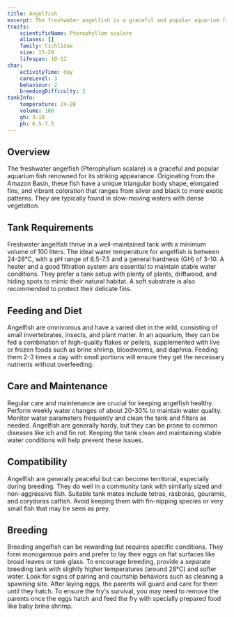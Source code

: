 ```yaml
---
title: Angelfish
excerpt: The freshwater angelfish is a graceful and popular aquarium fish known for its striking appearance and relatively easy care, making it ideal for hobbyists.
traits:
    scientificName: Pterophyllum scalare
    aliases: []
    family: Cichlidae
    size: 15-20
    lifespan: 10-12
char:
    activityTime: day
    careLevel: 3
    behaviour: 2
    breedingDifficulty: 3
tankInfo:
    temperature: 24-28
    volume: 100
    gh: 3-10
    ph: 6.5-7.5
---
```


## Overview
The freshwater angelfish (Pterophyllum scalare) is a graceful and popular aquarium fish renowned for its striking appearance. Originating from the Amazon Basin, these fish have a unique triangular body shape, elongated fins, and vibrant coloration that ranges from silver and black to more exotic patterns. They are typically found in slow-moving waters with dense vegetation.

## Tank Requirements
Freshwater angelfish thrive in a well-maintained tank with a minimum volume of 100 liters. The ideal water temperature for angelfish is between 24-28°C, with a pH range of 6.5-7.5 and a general hardness (GH) of 3-10. A heater and a good filtration system are essential to maintain stable water conditions. They prefer a tank setup with plenty of plants, driftwood, and hiding spots to mimic their natural habitat. A soft substrate is also recommended to protect their delicate fins.

## Feeding and Diet
Angelfish are omnivorous and have a varied diet in the wild, consisting of small invertebrates, insects, and plant matter. In an aquarium, they can be fed a combination of high-quality flakes or pellets, supplemented with live or frozen foods such as brine shrimp, bloodworms, and daphnia. Feeding them 2-3 times a day with small portions will ensure they get the necessary nutrients without overfeeding.

## Care and Maintenance
Regular care and maintenance are crucial for keeping angelfish healthy. Perform weekly water changes of about 20-30% to maintain water quality. Monitor water parameters frequently and clean the tank and filters as needed. Angelfish are generally hardy, but they can be prone to common diseases like ich and fin rot. Keeping the tank clean and maintaining stable water conditions will help prevent these issues.

## Compatibility
Angelfish are generally peaceful but can become territorial, especially during breeding. They do well in a community tank with similarly sized and non-aggressive fish. Suitable tank mates include tetras, rasboras, gouramis, and corydoras catfish. Avoid keeping them with fin-nipping species or very small fish that may be seen as prey.

## Breeding
Breeding angelfish can be rewarding but requires specific conditions. They form monogamous pairs and prefer to lay their eggs on flat surfaces like broad leaves or tank glass. To encourage breeding, provide a separate breeding tank with slightly higher temperatures (around 28°C) and softer water. Look for signs of pairing and courtship behaviors such as cleaning a spawning site. After laying eggs, the parents will guard and care for them until they hatch. To ensure the fry's survival, you may need to remove the parents once the eggs hatch and feed the fry with specially prepared food like baby brine shrimp.
